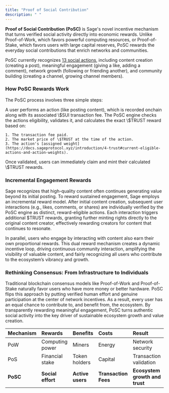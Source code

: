 ```yaml
---
title: "Proof of Social Contribution"
description: " "
---
```


**Proof of Social Contribution (PoSC)** is Sage's novel incentive mechanism that turns verified social activity directly into economic rewards. Unlike Proof-of-Work, which favors powerful computing resources, or Proof-of-Stake, which favors users with large capital reserves, PoSC rewards the everyday social contributions that enrich networks and communities.

PoSC currently recognizes [13 social actions](https://docs.sageprotocol.xyz/introduction/4-trust#current-eligible-actions-and-action-weights), including content creation (creating a post), meaningful engagement (giving a like, adding a comment), network growth (following or friending another), and community building (creating a channel, growing channel members).

### How PoSC Rewards Work

The PoSC process involves three simple steps:

<Steps>
  <Step title="Social Action" iconType="solid">
    A user performs an action (like posting content), which is recorded onchain along with its associated \$SUI transaction fee.
  </Step>
  <Step title="Evaluation & Calculation">
    The PoSC engine checks the actions eligibility, validates it, and calculates the exact \$TRUST reward based on:

    1. The transaction fee paid.
    2. The market price of \$TRUST at the time of the action.
    3. The action's [assigned weight](https://docs.sageprotocol.xyz/introduction/4-trust#current-eligible-actions-and-action-weights).
  </Step>
  <Step title="Reward Minting">
    Once validated, users can immediately claim and mint their calculated \$TRUST rewards.
  </Step>
</Steps>

### **Incremental Engagement Rewards**

Sage recognizes that high-quality content often continues generating value beyond its initial posting. To reward sustained engagement, Sage employs an incremental reward model. After initial content creation, subsequent user interactions (e.g., likes, comments, or shares) are individually verified by the PoSC engine as distinct, reward-eligible actions. Each interaction triggers additional \$TRUST rewards, granting further minting rights directly to the original content creator, effectively rewarding creators for content that continues to resonate.

In parallel, users who engage by interacting with content also earn their own proportional rewards. This dual reward mechanism creates a dynamic incentive loop, driving continuous community interaction, amplifying the visibility of valuable content, and fairly recognizing all users who contribute to the ecosystem’s vibrancy and growth.

### Rethinking Consensus: From Infrastructure to Individuals

Traditional blockchain consensus models like Proof-of-Work and Proof-of-Stake naturally favor users who have more money or better hardware. PoSC flips this approach by putting verified human effort and genuine participation at the center of network incentives. As a result, every user has an equal chance to contribute to, and benefit from, the ecosystem. By transparently rewarding meaningful engagement, PoSC turns authentic social activity into the key driver of sustainable ecosystem growth and value creation.

| Mechanism | Rewards           | Benefits         | Costs                | Result                         |
| :-------- | :---------------- | :--------------- | :------------------- | :----------------------------- |
| PoW       | Computing power   | Miners           | Energy               | Network security               |
| PoS       | Financial stake   | Token holders    | Capital              | Transaction validation         |
| **PoSC**  | **Social effort** | **Active users** | **Transaction Fees** | **Ecosystem growth and trust** |